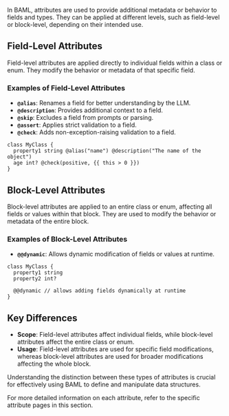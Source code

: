 In BAML, attributes are used to provide additional metadata or behavior to fields and types. They can be applied at different levels, such as field-level or block-level, depending on their intended use.

## Field-Level Attributes

Field-level attributes are applied directly to individual fields within a class or enum. They modify the behavior or metadata of that specific field.

### Examples of Field-Level Attributes

- **`@alias`**: Renames a field for better understanding by the LLM.
- **`@description`**: Provides additional context to a field.
- **`@skip`**: Excludes a field from prompts or parsing.
- **`@assert`**: Applies strict validation to a field.
- **`@check`**: Adds non-exception-raising validation to a field.

```baml BAML
class MyClass {
  property1 string @alias("name") @description("The name of the object")
  age int? @check(positive, {{ this > 0 }})
}
```

## Block-Level Attributes

Block-level attributes are applied to an entire class or enum, affecting all fields or values within that block. They are used to modify the behavior or metadata of the entire block.

### Examples of Block-Level Attributes

- **`@@dynamic`**: Allows dynamic modification of fields or values at runtime.

```baml BAML
class MyClass {
  property1 string
  property2 int?

  @@dynamic // allows adding fields dynamically at runtime
}
```

## Key Differences

- **Scope**: Field-level attributes affect individual fields, while block-level attributes affect the entire class or enum.
- **Usage**: Field-level attributes are used for specific field modifications, whereas block-level attributes are used for broader modifications affecting the whole block.

Understanding the distinction between these types of attributes is crucial for effectively using BAML to define and manipulate data structures.

For more detailed information on each attribute, refer to the specific attribute pages in this section. 